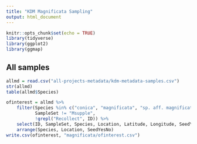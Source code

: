 ```yaml
---
title: "KDM Magnificata Sampling"
output: html_document
---
```


```r
knitr::opts_chunk$set(echo = TRUE)
library(tidyverse)
library(ggplot2)
library(ggmap)
```

## All samples

```r
allmd = read.csv("all-projects-metadata/kdm-metadata-samples.csv")
str(allmd)
table(allmd$Species)
```

```r
ofinterest = allmd %>% 
    filter(Species %in% c("conica", "magnificata", "sp. aff. magnificata", "melliodora"),
           SampleSet != "Msupple",
           !grepl("Recollect", ID)) %>% 
    select(ID, SampleSet, Species, Location, Latitude, Longitude, SeedYesNo, SeedNotes, Sequenced) %>% 
    arrange(Species, Location, SeedYesNo)
write.csv(ofinterest, "magnificata/ofinterest.csv")
```

